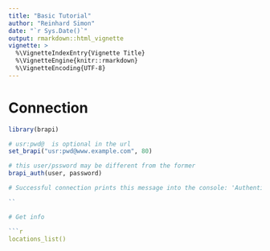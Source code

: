 ```yaml
---
title: "Basic Tutorial"
author: "Reinhard Simon"
date: "`r Sys.Date()`"
output: rmarkdown::html_vignette
vignette: >
  %\VignetteIndexEntry{Vignette Title}
  %\VignetteEngine{knitr::rmarkdown}
  %\VignetteEncoding{UTF-8}
---
```



# Connection

```r
library(brapi)

# usr:pwd@  is optional in the url
set_brapi("usr:pwd@www.example.com", 80)

# this user/pssword may be different from the former
brapi_auth(user, password)

# Successful connection prints this message into the console: 'Authenticated'.

``

# Get info

```r

locations_list()
```

